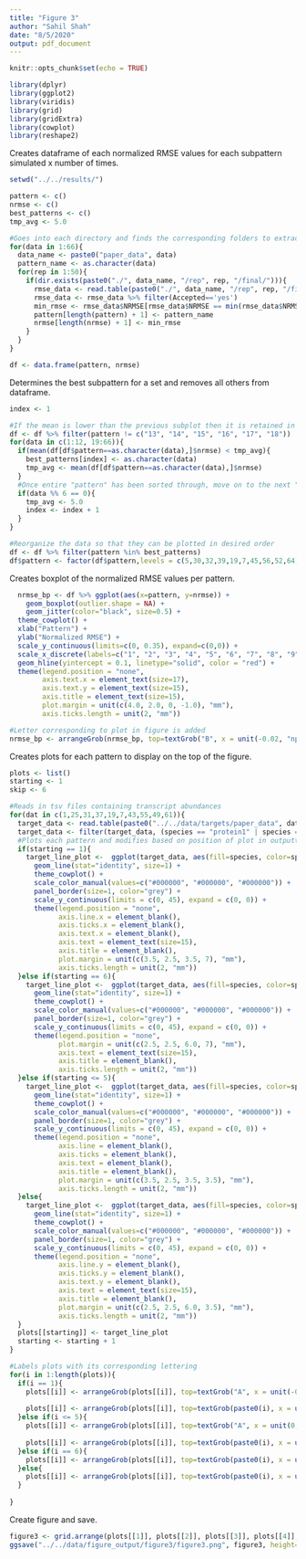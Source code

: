 ```yaml
---
title: "Figure 3"
author: "Sahil Shah"
date: "8/5/2020"
output: pdf_document
---
```


```r
knitr::opts_chunk$set(echo = TRUE)

library(dplyr)
library(ggplot2)
library(viridis)
library(grid)
library(gridExtra)
library(cowplot)
library(reshape2)
```

Creates dataframe of each normalized RMSE values for each subpattern simulated x number of times.
```r

setwd("../../results/")

pattern <- c()
nrmse <- c()
best_patterns <- c()
tmp_avg <- 5.0

#Goes into each directory and finds the corresponding folders to extract normalized RMSE data for each subpattern ran
for(data in 1:66){
  data_name <- paste0("paper_data", data)
  pattern_name <- as.character(data)
  for(rep in 1:50){
    if(dir.exists(paste0("./", data_name, "/rep", rep, "/final/"))){
      rmse_data <- read.table(paste0("./", data_name, "/rep", rep, "/final/rmse_data.tsv"), header=TRUE)
      rmse_data <- rmse_data %>% filter(Accepted=='yes')
      min_rmse <- rmse_data$NRMSE[rmse_data$NRMSE == min(rmse_data$NRMSE)]
      pattern[length(pattern) + 1] <- pattern_name
      nrmse[length(nrmse) + 1] <- min_rmse
    }
  }
}

df <- data.frame(pattern, nrmse)

```

Determines the best subpattern for a set and removes all others from dataframe.
```r

index <- 1

#If the mean is lower than the previous subplot then it is retained in the dataframe
df <- df %>% filter(pattern != c("13", "14", "15", "16", "17", "18"))
for(data in c(1:12, 19:66)){
  if(mean(df[df$pattern==as.character(data),]$nrmse) < tmp_avg){
    best_patterns[index] <- as.character(data)
    tmp_avg <- mean(df[df$pattern==as.character(data),]$nrmse)
  }
  #Once entire "pattern" has been sorted through, move on to the next "pattern"
  if(data %% 6 == 0){
    tmp_avg <- 5.0
    index <- index + 1
  }
}

#Reorganize the data so that they can be plotted in desired order
df <- df %>% filter(pattern %in% best_patterns)
df$pattern <- factor(df$pattern,levels = c(5,30,32,39,19,7,45,56,52,64))

```

Creates boxplot of the normalized RMSE values per pattern.
```r

  nrmse_bp <- df %>% ggplot(aes(x=pattern, y=nrmse)) + 
    geom_boxplot(outlier.shape = NA) + 
    geom_jitter(color="black", size=0.5) + 
  theme_cowplot() +
  xlab("Pattern") +
  ylab("Normalized RMSE") +
  scale_y_continuous(limits=c(0, 0.35), expand=c(0,0)) +
  scale_x_discrete(labels=c("1", "2", "3", "4", "5", "6", "7", "8", "9", "10")) +
  geom_hline(yintercept = 0.1, linetype="solid", color = "red") +
  theme(legend.position = "none",
        axis.text.x = element_text(size=17),
        axis.text.y = element_text(size=15),
        axis.title = element_text(size=15),
        plot.margin = unit(c(4.0, 2.0, 0, -1.0), "mm"),
        axis.ticks.length = unit(2, "mm"))

#Letter corresponding to plot in figure is added
nrmse_bp <- arrangeGrob(nrmse_bp, top=textGrob("B", x = unit(-0.02, "npc"), y=unit(1.0, "npc"), just=c("left","top"), gp=gpar(col="black", font="bold", fontsize=20, fontfamily="Arial")))
```

Creates plots for each pattern to display on the top of the figure.
```r

plots <- list()
starting <- 1
skip <- 6

#Reads in tsv files containing transcript abundances
for(dat in c(1,25,31,37,19,7,43,55,49,61)){
  target_data <- read.table(paste0("../../data/targets/paper_data", dat, ".tsv"), header=TRUE)
  target_data <- filter(target_data, (species == "protein1" | species == "protein2" | species == "protein3") & time != 301)
  #Plots each pattern and modifies based on position of plot in outputted figure
  if(starting == 1){
    target_line_plot <-  ggplot(target_data, aes(fill=species, color=species, size=species, x=time, y=transcript)) +
      geom_line(stat="identity", size=1) + 
      theme_cowplot() + 
      scale_color_manual(values=c("#000000", "#000000", "#000000")) +
      panel_border(size=1, color="grey") +
      scale_y_continuous(limits = c(0, 45), expand = c(0, 0)) +
      theme(legend.position = "none",
            axis.line.x = element_blank(),
            axis.ticks.x = element_blank(),
            axis.text.x = element_blank(),
            axis.text = element_text(size=15),
            axis.title = element_blank(),
            plot.margin = unit(c(3.5, 2.5, 3.5, 7), "mm"),
            axis.ticks.length = unit(2, "mm"))
  }else if(starting == 6){
    target_line_plot <-  ggplot(target_data, aes(fill=species, color=species, size=species, x=time, y=transcript)) +
      geom_line(stat="identity", size=1) + 
      theme_cowplot() + 
      scale_color_manual(values=c("#000000", "#000000", "#000000")) + 
      panel_border(size=1, color="grey") + 
      scale_y_continuous(limits = c(0, 45), expand = c(0, 0)) +
      theme(legend.position = "none",
            plot.margin = unit(c(2.5, 2.5, 6.0, 7), "mm"),
            axis.text = element_text(size=15),
            axis.title = element_blank(),
            axis.ticks.length = unit(2, "mm"))
  }else if(starting <= 5){
    target_line_plot <-  ggplot(target_data, aes(fill=species, color=species, size=species, x=time, y=transcript)) +
      geom_line(stat="identity", size=1) + 
      theme_cowplot() + 
      scale_color_manual(values=c("#000000", "#000000", "#000000")) + 
      panel_border(size=1, color="grey") + 
      scale_y_continuous(limits = c(0, 45), expand = c(0, 0)) +
      theme(legend.position = "none",
            axis.line = element_blank(),
            axis.ticks = element_blank(), 
            axis.text = element_blank(),
            axis.title = element_blank(),
            plot.margin = unit(c(3.5, 2.5, 3.5, 3.5), "mm"),
            axis.ticks.length = unit(2, "mm"))
  }else{
    target_line_plot <-  ggplot(target_data, aes(fill=species, color=species, size=species, x=time, y=transcript)) +
      geom_line(stat="identity", size=1) + 
      theme_cowplot() + 
      scale_color_manual(values=c("#000000", "#000000", "#000000")) + 
      panel_border(size=1, color="grey") + 
      scale_y_continuous(limits = c(0, 45), expand = c(0, 0)) +
      theme(legend.position = "none",
            axis.line.y = element_blank(),
            axis.ticks.y = element_blank(), 
            axis.text.y = element_blank(),
            axis.text = element_text(size=15),
            axis.title = element_blank(),
            plot.margin = unit(c(2.5, 2.5, 6.0, 3.5), "mm"),
            axis.ticks.length = unit(2, "mm"))
  }
  plots[[starting]] <- target_line_plot
  starting <- starting + 1
}

#Labels plots with its corresponding lettering
for(i in 1:length(plots)){
  if(i == 1){
    plots[[i]] <- arrangeGrob(plots[[i]], top=textGrob("A", x = unit(-0.08, "npc"), y=unit(0.8, "npc"), just=c("left","top"), gp=gpar(col="black", font="bold", fontsize=20, fontfamily="Arial")))
    
    plots[[i]] <- arrangeGrob(plots[[i]], top=textGrob(paste0(i), x = unit(0.3, "npc"), y=unit(-2.25, "npc"), just=c("left","top"), gp=gpar(col="black", font="bold", fontsize=17, fontfamily="Arial")))
  }else if(i <= 5){
    plots[[i]] <- arrangeGrob(plots[[i]], top=textGrob("A", x = unit(0, "npc"), y=unit(0.4, "npc"), just=c("left","top"), gp=gpar(col="white", font="bold", fontsize=20, fontfamily="Arial")))
    
    plots[[i]] <- arrangeGrob(plots[[i]], top=textGrob(paste0(i), x = unit(0.15, "npc"), y=unit(-2.25, "npc"), just=c("left","top"), gp=gpar(col="black", font="bold", fontsize=17, fontfamily="Arial")))
  }else if(i == 6){
    plots[[i]] <- arrangeGrob(plots[[i]], top=textGrob(paste0(i), x = unit(0.3, "npc"), y=unit(-1.0, "npc"), just=c("left","top"), gp=gpar(col="black", font="bold", fontsize=17, fontfamily="Arial")))
  }else{
    plots[[i]] <- arrangeGrob(plots[[i]], top=textGrob(paste0(i), x = unit(0.15, "npc"), y=unit(-1.0, "npc"), just=c("left","top"), gp=gpar(col="black", font="bold", fontsize=17, fontfamily="Arial")))
  }
  
}

```

Create figure and save.
```r

figure3 <- grid.arrange(plots[[1]], plots[[2]], plots[[3]], plots[[4]], plots[[5]], plots[[6]], plots[[7]], plots[[8]], plots[[9]], plots[[10]], nrmse_bp, layout_matrix=rbind(c(1,2,3,4,5), c(6,7,8,9,10), c(11)), widths=c(2.6,2.2,2.2,2.2,2.2), bottom=textGrob("Time (s)", gp=gpar(fontsize=15, fontfamily="Arial"), vjust=-19, hjust=0.1), left=textGrob("Target transcript abundance", rot=90, gp=gpar(fontsize=15, fontfamily="Arial"), vjust=2.0, hjust=-0.03))
ggsave("../../data/figure_output/figure3/figure3.png", figure3, height=8, width=12, limitsize=FALSE, units="in")

```

